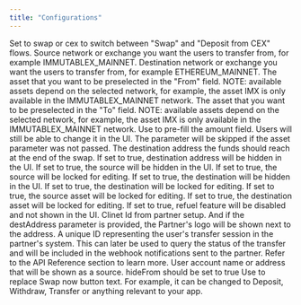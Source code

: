 ```yaml
---
title: "Configurations"
---
```



<ResponseField name="defaultTab" type="swap | cex">
  Set to swap or cex to switch between "Swap" and "Deposit from CEX" flows.
</ResponseField>

<ResponseField name="from" type="string">
  Source network or exchange you want the users to transfer from, for example IMMUTABLEX_MAINNET.
</ResponseField>

<ResponseField name="to" type="string">
  Destination network or exchange you want the users to transfer from, for example ETHEREUM_MAINNET.
</ResponseField>

<ResponseField name="fromAsset" type="string">
  The asset that you want to be preselected in the "From" field. NOTE: available assets depend on the selected network, for example, the asset IMX is only available in the IMMUTABLEX_MAINNET network.
</ResponseField>

<ResponseField name="toAsset" type="string">
  The asset that you want to be preselected in the "To" field. NOTE: available assets depend on the selected network, for example, the asset IMX is only available in the IMMUTABLEX_MAINNET network.
</ResponseField>

<ResponseField name="amount" type="number">
  Use to pre-fill the amount field. Users will still be able to change it in the UI. The parameter will be skipped if the asset parameter was not passed.
</ResponseField>

<ResponseField name="destAddress" type="string">
  The destination address the funds should reach at the end of the swap.
</ResponseField>

<ResponseField name="hideAddress" type="true or false">
  If set to true, destination address will be hidden in the UI.
</ResponseField>

<ResponseField name="hideFrom" type="true or false">
  If set to true, the source will be hidden in the UI.
</ResponseField>

<ResponseField name="lockFrom" type="true or false">
  If set to true, the source will be locked for editing.
</ResponseField>

<ResponseField name="hideTo" type="true or false">
  If set to true, the destination will be hidden in the UI.
</ResponseField>

<ResponseField name="lockTo" type="true or false">
  If set to true, the destination will be locked for editing.
</ResponseField>

<ResponseField name="lockFromAsset" type="true or false">
  If set to true, the source asset will be locked for editing.
</ResponseField>

<ResponseField name="lockToAsset" type="true or false">
  If set to true, the destination asset will be locked for editing.
</ResponseField>

<ResponseField name="hideRefuel" type="true or false">
  If set to true, refuel feature will be disabled and not shown in the UI.
</ResponseField>

<ResponseField name="clientId" type="string">
  Clinet Id from partner setup. And if the destAddress parameter is provided, the Partner's logo will be shown next to the address.
</ResponseField>

<ResponseField name="externalId" type="string">
  A unique ID representing the user's transfer session in the partner's system. This can later be used to query the status of the transfer and will be included in the webhook notifications sent to the partner. Refer to the API Reference section to learn more.
</ResponseField>

<ResponseField name="account" type="string">
  User account name or address that will be shown as a source. hideFrom should be set to true
</ResponseField>

<ResponseField name="actionButtonText" type="string">
  Use to replace Swap now button text. For example, it can be changed to Deposit, Withdraw, Transfer or anything relevant to your app.
</ResponseField>